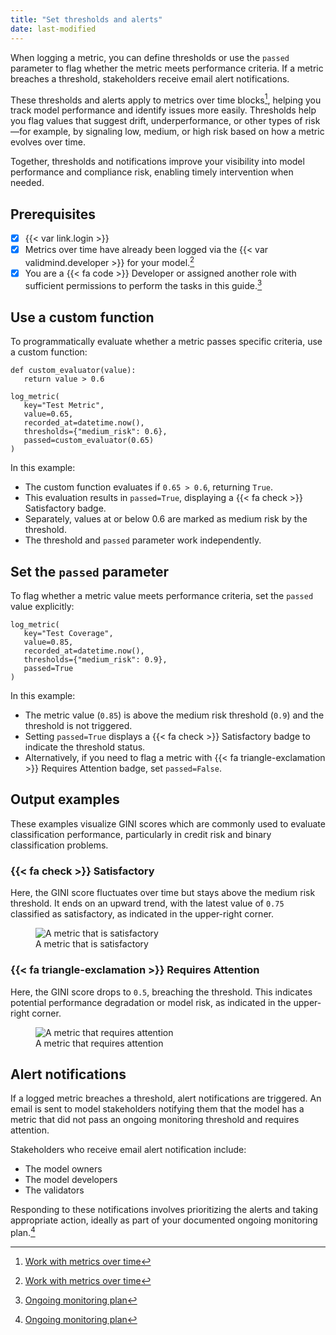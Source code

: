 ```yaml
---
title: "Set thresholds and alerts"
date: last-modified
---
```


When logging a metric, you can define thresholds or use the `passed` parameter to flag whether the metric meets performance criteria. If a metric breaches a threshold, stakeholders receive email alert notifications.

These thresholds and alerts apply to metrics over time blocks[^1], helping you track model performance and identify issues more easily. Thresholds help you flag values that suggest drift, underperformance, or other types of risk—for example, by signaling low, medium, or high risk based on how a metric evolves over time.

Together, thresholds and notifications improve your visibility into model performance and compliance risk, enabling timely intervention when needed.

::: {.attn}

## Prerequisites

- [x] {{< var link.login >}}
- [x] Metrics over time have already been logged via the {{< var validmind.developer >}} for your model.[^1]
- [x] You are a [{{< fa code >}} Developer]{.bubble} or assigned another role with sufficient permissions to perform the tasks in this guide.[^2]

:::

## Use a custom function

To programmatically evaluate whether a metric passes specific criteria, use a custom function:

```
def custom_evaluator(value):
   return value > 0.6

log_metric(
   key="Test Metric",
   value=0.65,
   recorded_at=datetime.now(),
   thresholds={"medium_risk": 0.6},
   passed=custom_evaluator(0.65)
)
```

In this example:

- The custom function evaluates if `0.65 > 0.6`, returning `True`.
- This evaluation results in `passed=True`, displaying a [{{< fa check >}} Satisfactory]{.bubble .green-bg} badge.
- Separately, values at or below 0.6 are marked as medium risk by the threshold.
- The threshold and `passed` parameter work independently.

## Set the `passed` parameter

To flag whether a metric value meets performance criteria, set the `passed` value explicitly:

```
log_metric(
   key="Test Coverage",
   value=0.85,
   recorded_at=datetime.now(),
   thresholds={"medium_risk": 0.9},
   passed=True
)
```

In this example:

- The metric value (`0.85`) is above the medium risk threshold (`0.9`) and the threshold is not triggered.
- Setting `passed=True` displays a [{{< fa check >}} Satisfactory]{.bubble .green-bg} badge to indicate the threshold status.
- Alternatively, if you need to flag a metric with [{{< fa triangle-exclamation >}} Requires Attention]{.bubble .yellow-bg} badge, set `passed=False`.

## Output examples

These examples visualize GINI scores which are commonly used to evaluate classification performance, particularly in credit risk and binary classification problems.

### [{{< fa check >}} Satisfactory]{.bubble .green-bg}

:::: {.flex .flex-wrap .justify-around .w-100}

::: {.w-50-ns .pa2}
Here, the GINI score fluctuates over time but stays above the medium risk threshold. It ends on an upward trend, with the latest value of `0.75` classified as satisfactory, as indicated in the upper-right corner.
:::

::: {.w-50-ns .pa2}
![A metric that is satisfactory](/guide/monitoring/monitoring-threshold-satisfactory.png)
:::
 
::::

### [{{< fa triangle-exclamation >}} Requires Attention]{.bubble .yellow-bg}

:::: {.flex .flex-wrap .justify-around .w-100}

::: {.w-50-ns .pa2}
Here, the GINI score drops to `0.5`, breaching the threshold. This indicates potential performance degradation or model risk, as indicated in the upper-right corner.
:::

::: {.w-50-ns .pa2}
![A metric that requires attention](/guide/monitoring/monitoring-threshold-requires-attention.png)
:::
 
::::

## Alert notifications

If a logged metric breaches a threshold, alert notifications are triggered. An email is sent to model stakeholders notifying them that the model has a metric that did not pass an ongoing monitoring threshold and requires attention.

Stakeholders who receive email alert notification include:

- The model owners
- The model developers
- The validators

Responding to these notifications involves prioritizing the alerts and taking appropriate action, ideally as part of your documented ongoing monitoring plan.[^2]

<!-- FOOTNOTES -->

[^1]: [Work with metrics over time](/guide/monitoring/work-with-metrics-over-time.qmd)

[^2]: [Ongoing monitoring plan](/guide/monitoring/ongoing-monitoring.qmd#ongoing-monitoring-plan)
